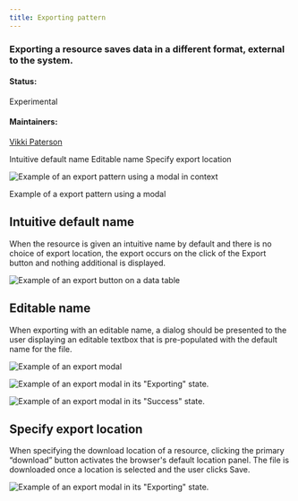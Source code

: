 ```yaml
---
title: Exporting pattern
---
```


### Exporting a resource saves data in a different format, external to the system.

#### Status:

Experimental

#### Maintainers:

[Vikki Paterson](https://github.ibm.com/VICTORIA)

<AnchorLinks>

<AnchorLink>Intuitive default name</AnchorLink>
<AnchorLink>Editable name</AnchorLink>
<AnchorLink>Specify export location</AnchorLink>

</AnchorLinks>

![Example of an export pattern using a modal in context](images/contextual.png)

<Caption>Example of a export pattern using a modal</Caption>

## Intuitive default name

When the resource is given an intuitive name by default and there is no choice of export location, the export occurs on the click of the Export button and nothing additional is displayed.

![Example of an export button on a data table](images/1.png)

## Editable name

When exporting with an editable name, a dialog should be presented to the user displaying an editable textbox that is pre-populated with the default name for the file.

<Row>
<Column colLg={8}>

![Example of an export modal](images/2.png)

![Example of an export modal in its "Exporting" state.](images/3.png)

![Example of an export modal in its "Success" state.](images/3.5.png)

</Column>
</Row>

## Specify export location

When specifying the download location of a resource, clicking the primary “download” button activates the browser's default location panel. The file is downloaded once a location is selected and the user clicks Save.

<Row>
<Column colLg={8}>

![Example of an export modal in its "Exporting" state.](images/4.png)

</Column>
</Row>
